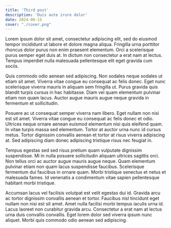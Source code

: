 ```yaml
---
title: 'Third post'
description: 'Duis aute irure dolor'
date: 2024-06-15
cover: "./cover.png"
---
```


Lorem ipsum dolor sit amet, consectetur adipiscing elit, sed do eiusmod tempor incididunt ut labore et dolore magna aliqua. Fringilla urna porttitor rhoncus dolor purus non enim praesent elementum. Orci a scelerisque purus semper eget duis at. In dictum non consectetur a erat nam at lectus. Tempus imperdiet nulla malesuada pellentesque elit eget gravida cum sociis.

Quis commodo odio aenean sed adipiscing. Non sodales neque sodales ut etiam sit amet. Viverra vitae congue eu consequat ac felis donec. Eget nunc scelerisque viverra mauris in aliquam sem fringilla ut. Purus gravida quis blandit turpis cursus in hac habitasse. Diam vel quam elementum pulvinar etiam non quam lacus. Auctor augue mauris augue neque gravida in fermentum et sollicitudin.

Posuere ac ut consequat semper viverra nam libero. Eget nullam non nisi est sit amet. Viverra vitae congue eu consequat ac felis donec et odio. Ultrices neque ornare aenean euismod elementum nisi quis eleifend quam. In vitae turpis massa sed elementum. Tortor at auctor urna nunc id cursus metus. Tortor dignissim convallis aenean et tortor at risus viverra adipiscing at. Sed adipiscing diam donec adipiscing tristique risus nec feugiat in.

Tempus egestas sed sed risus pretium quam vulputate dignissim suspendisse. Mi in nulla posuere sollicitudin aliquam ultrices sagittis orci. Non tellus orci ac auctor augue mauris augue neque. Quam elementum pulvinar etiam non quam lacus suspendisse faucibus. Scelerisque fermentum dui faucibus in ornare quam. Morbi tristique senectus et netus et malesuada fames. Id venenatis a condimentum vitae sapien pellentesque habitant morbi tristique.

Accumsan lacus vel facilisis volutpat est velit egestas dui id. Gravida arcu ac tortor dignissim convallis aenean et tortor. Faucibus nisl tincidunt eget nullam non nisi est sit amet. Amet nulla facilisi morbi tempus iaculis urna id. Lacus laoreet non curabitur gravida arcu. Consectetur a erat nam at lectus urna duis convallis convallis. Eget lorem dolor sed viverra ipsum nunc aliquet. Morbi quis commodo odio aenean sed adipiscing.
